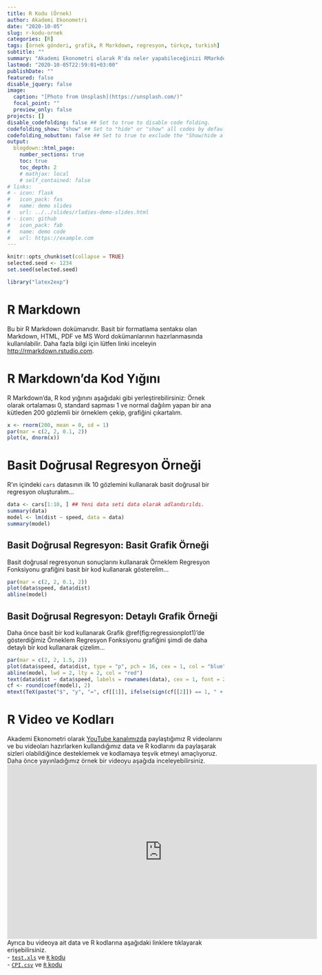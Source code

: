 ```yaml
---
title: R Kodu (Örnek)
author: Akademi Ekonometri
date: "2020-10-05"
slug: r-kodu-ornek
categories: [R]
tags: [örnek gönderi, grafik, R Markdown, regresyon, türkçe, turkish]
subtitle: ""
summary: "Akademi Ekonometri olarak R'da neler yapabileceğinizi RMarkdown kullanarak çok kısaca anlatmaya çalıştık."
lastmod: "2020-10-05T22:59:01+03:00"
publishDate: ""
featured: false
disable_jquery: false
image:
  caption: "[Photo from Unsplash](https://unsplash.com/)"
  focal_point: ""
  preview_only: false
projects: []
disable_codefolding: false ## Set to true to disable code folding.
codefolding_show: "show" ## Set to "hide" or "show" all codes by default.
codefolding_nobutton: false ## Set to true to exclude the "Show/hide all" button.
output:
  blogdown::html_page:
    number_sections: true
    toc: true
    toc_depth: 2
    # mathjax: local
    # self_contained: false
# links:
# - icon: flask
#   icon_pack: fas
#   name: demo slides
#   url: ../../slides/rladies-demo-slides.html
# - icon: github
#   icon_pack: fab
#   name: demo code
#   url: https://example.com
---
```


```r
knitr::opts_chunk$set(collapse = TRUE)
selected.seed <- 1234
set.seed(selected.seed)
```
```r
library("latex2exp")
```

# R Markdown

Bu bir R Markdown dokümanıdır. Basit bir formatlama sentaksı olan Markdown, HTML, PDF ve MS Word dokümanlarının hazırlanmasında kullanılabilir. Daha fazla bilgi için lütfen linki inceleyin <http://rmarkdown.rstudio.com>.

# R Markdown'da Kod Yığını

R Markdown'da, R kod yığınını aşağıdaki gibi yerleştirebilirsiniz:
Örnek olarak ortalaması 0, standard sapması 1 ve normal dağılım yapan bir ana kütleden 200 gözlemli bir örneklem çekip, grafiğini çıkartalım.
```r
x <- rnorm(200, mean = 0, sd = 1)
par(mar = c(2, 2, 0.1, 2))
plot(x, dnorm(x))
```

# Basit Doğrusal Regresyon Örneği

R'ın içindeki `cars` datasının ilk 10 gözlemini kullanarak basit doğrusal bir regresyon oluşturalım...
```r
data <- cars[1:10, ] ## Yeni data seti data olarak adlandırıldı.
summary(data)
model <- lm(dist ~ speed, data = data)
summary(model)
```

## Basit Doğrusal Regresyon: Basit Grafik Örneği

Basit doğrusal regresyonun sonuçlarını kullanarak Örneklem Regresyon Fonksiyonu grafiğini basit bir kod kullanarak gösterelim...
```r
par(mar = c(2, 2, 0.1, 2))
plot(data$speed, data$dist)
abline(model)
```

## Basit Doğrusal Regresyon: Detaylı Grafik Örneği

Daha önce basit bir kod kullanarak Grafik \@ref(fig:regressionplot1)'de gösterdiğimiz Örneklem Regresyon Fonksiyonu grafiğini şimdi de daha detaylı bir kod kullanarak çizelim...
```r
par(mar = c(2, 2, 1.5, 2))
plot(data$speed, data$dist, type = "p", pch = 16, cex = 1, col = "blue", main = "Örneklem Regresyon Fonksiyonu", xlab = "X", ylab = "Y", xlim = c(0, max(data$speed)), ylim = c(0, max(data$dist)))
abline(model, lwd = 2, lty = 2, col = "red")
text(data$dist ~ data$speed, labels = rownames(data), cex = 1, font = 2, pos = 4)
cf <- round(coef(model), 2)
mtext(TeX(paste("$", "y", "=", cf[[1]], ifelse(sign(cf[[2]]) == 1, " + ", " - "), abs(cf[[2]]), "x", "$")), adj = 1, padj = 0)
```

# R Video ve Kodları

Akademi Ekonometri olarak [YouTube kanalımızda](https://www.youtube.com/c/AkademiEkonometri) paylaştığımız R videolarını ve bu videoları hazırlarken kullandığımız data ve R kodlarını da paylaşarak sizleri olabildiğince desteklemek ve kodlamaya teşvik etmeyi amaçlıyoruz. Daha önce yayınladığımız örnek bir videoyu aşağıda inceleyebilirsiniz.  
<iframe width="720" height="405" src="https://www.youtube.com/embed/GCAJ_p5zqYI" frameborder="0" allow="accelerometer; autoplay; encrypted-media; gyroscope; picture-in-picture" allowfullscreen></iframe>  
Ayrıca bu videoya ait data ve R kodlarına aşağıdaki linklere tıklayarak erişebilirsiniz.  
- [`test.xls`](test.xls) ve [`R` kodu](test.R)  
- [`CPI.csv`](CPI.csv) ve [`R` kodu](CPI.R)
